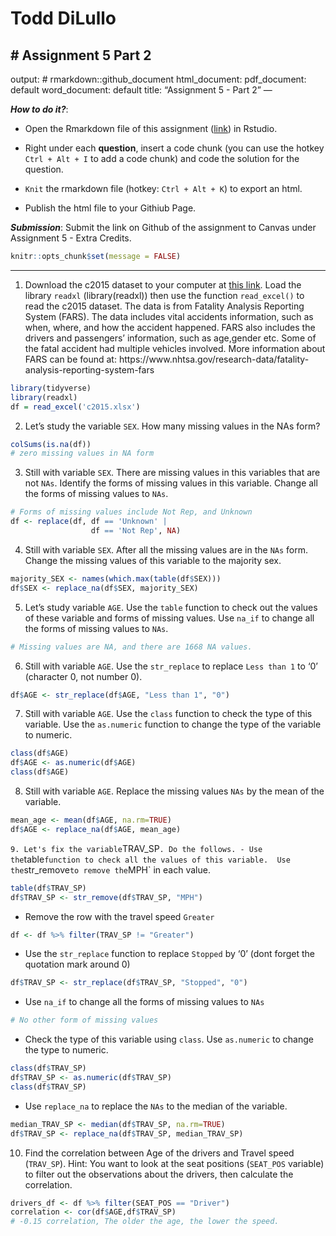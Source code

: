 # Todd DiLullo
# Assignment 5 Part 2
---
output: # rmarkdown::github_document
  html_document:
  pdf_document: default
  word_document: default
title: "Assignment 5 - Part 2"
---

***How to do it?***: 

- Open the Rmarkdown file of this assignment ([link](assignment5_part2.Rmd)) in Rstudio. 

- Right under each **question**, insert  a code chunk (you can use the hotkey `Ctrl + Alt + I` to add a code chunk) and code the solution for the question. 

- `Knit` the rmarkdown file (hotkey: `Ctrl + Alt + K`) to export an html.  

-  Publish the html file to your Githiub Page. 

***Submission***: Submit the link on Github of the assignment to Canvas under Assignment 5 - Extra Credits. 

```r
knitr::opts_chunk$set(message = FALSE)
```

-------

1. Download the c2015 dataset to your computer at [this link](../data/c2015.xlsx). Load the library `readxl` (library(readxl)) then use the function `read_excel()` to read the c2015 dataset.  The data is from Fatality Analysis Reporting System (FARS). The data includes vital accidents information, such as when, where, and how the accident happened. FARS also includes the drivers and passengers' information, such as age,gender etc.  Some of the fatal accident had multiple vehicles involved.  More information about FARS can be found at: https://www.nhtsa.gov/research-data/fatality-analysis-reporting-system-fars
```r
library(tidyverse)
library(readxl)
df = read_excel('c2015.xlsx')
```

2. Let's study the variable `SEX`. How many missing values in the NAs form? 
```r
colSums(is.na(df))
# zero missing values in NA form
```

3. Still with variable `SEX`. There are missing values in this variables that are not `NAs`. Identify the forms of missing values in this variable. Change all the forms of missing values to `NAs`. 
```r
# Forms of missing values include Not Rep, and Unknown
df <- replace(df, df == 'Unknown' |
                  df == 'Not Rep', NA)
```

4. Still with variable `SEX`. After all the missing values are in the `NAs` form.  Change the missing values of this variable to the majority sex. 
```r
majority_SEX <- names(which.max(table(df$SEX)))
df$SEX <- replace_na(df$SEX, majority_SEX)
```

5. Let's study variable `AGE`. Use the `table` function to check out the values of these variable and forms of missing values. Use `na_if` to change all the forms of missing values to `NAs`. 
```r
# Missing values are NA, and there are 1668 NA values. 
```


6. Still with variable `AGE`.  Use the `str_replace` to replace `Less than 1` to '0' (character 0, not number 0).
```r
df$AGE <- str_replace(df$AGE, "Less than 1", "0")
```


7. Still with variable `AGE`. Use the `class` function to check the type of this variable.  Use the `as.numeric` function to change the type of the variable to numeric.
```r
class(df$AGE)
df$AGE <- as.numeric(df$AGE)
class(df$AGE)
```

8. Still with variable `AGE`. Replace the missing values `NAs` by the mean of the variable. 
```r
mean_age <- mean(df$AGE, na.rm=TRUE)
df$AGE <- replace_na(df$AGE, mean_age)
```

`
9. Let's fix the variable `TRAV_SP`. Do the follows.
- Use the `table` function to check all the values of this variable.  Use the `str_remove` to remove the `MPH` in each value.
```r
table(df$TRAV_SP)
df$TRAV_SP <- str_remove(df$TRAV_SP, "MPH")
```

- Remove the row with the travel speed `Greater`
```r
df <- df %>% filter(TRAV_SP != "Greater")

```

- Use the `str_replace` function to replace `Stopped` by '0' (dont forget the quotation mark around 0)
```r
df$TRAV_SP <- str_replace(df$TRAV_SP, "Stopped", "0")
```

- Use `na_if` to change all the forms of missing values to `NAs`
```r
# No other form of missing values
```

- Check the type of this variable using `class`. Use `as.numeric` to change the type to numeric.
```r
class(df$TRAV_SP)
df$TRAV_SP <- as.numeric(df$TRAV_SP)
class(df$TRAV_SP)

```

- Use `replace_na` to replace the `NAs` to the median of the variable. 
```r
median_TRAV_SP <- median(df$TRAV_SP, na.rm=TRUE)
df$TRAV_SP <- replace_na(df$TRAV_SP, median_TRAV_SP)
```


10. Find the correlation between Age of the drivers and Travel speed (`TRAV_SP`). Hint:  You want to look at the seat positions (`SEAT_POS` variable) to filter out the observations about the drivers, then calculate the correlation. 
```r
drivers_df <- df %>% filter(SEAT_POS == "Driver")
correlation <- cor(df$AGE,df$TRAV_SP)
# -0.15 correlation, The older the age, the lower the speed. 
```

